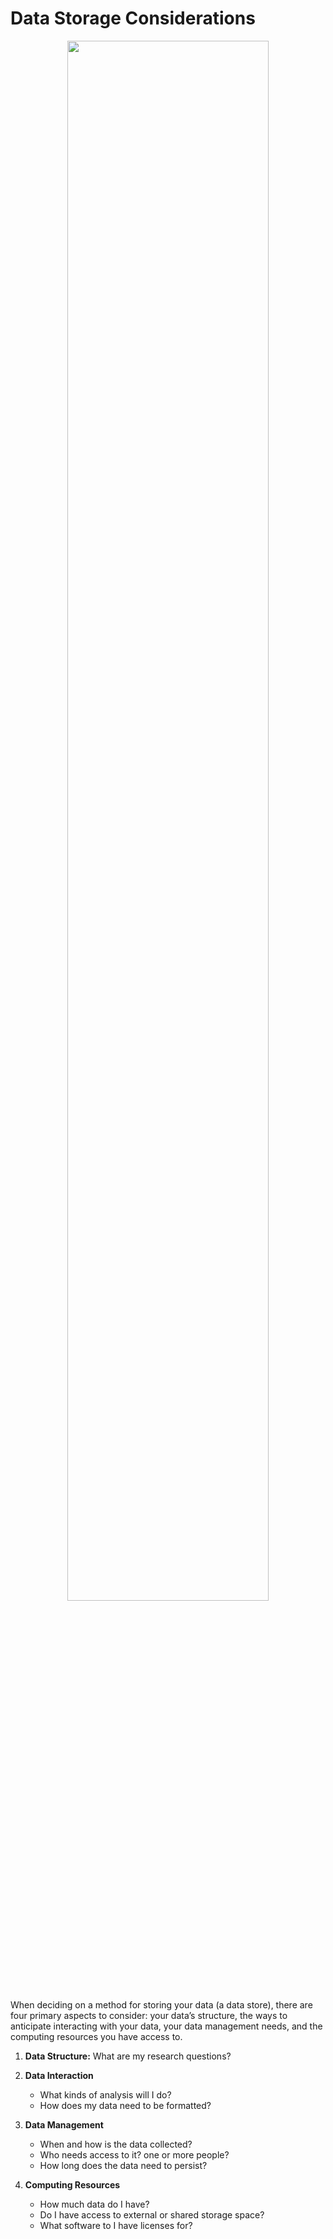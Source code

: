 # Data Storage Considerations

<center>
![](img/data_store_factors.png){width="80%"}
</center>

When deciding on a method for storing your data (a data store), there are four
primary aspects to consider: your data's structure, the ways to anticipate 
interacting with your data, your data management needs, and the computing
resources you have access to. 

1.  **Data Structure:** What are my research questions?

2.  **Data Interaction**
       
    - What kinds of analysis will I do?
    - How does my data need to be formatted?

3.  **Data Management**
    
    - When and how is the data collected?
    - Who needs access to it? one or more people?
    - How long does the data need to persist?

4.  **Computing Resources**

    - How much data do I have?
    - Do I have access to external or shared storage space?
    - What software to I have licenses for?